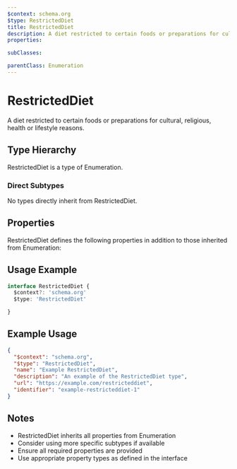 ```yaml
---
$context: schema.org
$type: RestrictedDiet
title: RestrictedDiet
description: A diet restricted to certain foods or preparations for cultural, religious, health or lifestyle reasons. 
properties:

subClasses:

parentClass: Enumeration
---
```


# RestrictedDiet

A diet restricted to certain foods or preparations for cultural, religious, health or lifestyle reasons. 

## Type Hierarchy

RestrictedDiet is a type of Enumeration.

### Direct Subtypes

No types directly inherit from RestrictedDiet.

## Properties

RestrictedDiet defines the following properties in addition to those inherited from Enumeration:



## Usage Example

```typescript
interface RestrictedDiet {
  $context?: 'schema.org'
  $type: 'RestrictedDiet'

}
```

## Example Usage

```json
{
  "$context": "schema.org",
  "$type": "RestrictedDiet",
  "name": "Example RestrictedDiet",
  "description": "An example of the RestrictedDiet type",
  "url": "https://example.com/restricteddiet",
  "identifier": "example-restricteddiet-1"
}
```

## Notes

- RestrictedDiet inherits all properties from Enumeration
- Consider using more specific subtypes if available
- Ensure all required properties are provided
- Use appropriate property types as defined in the interface
